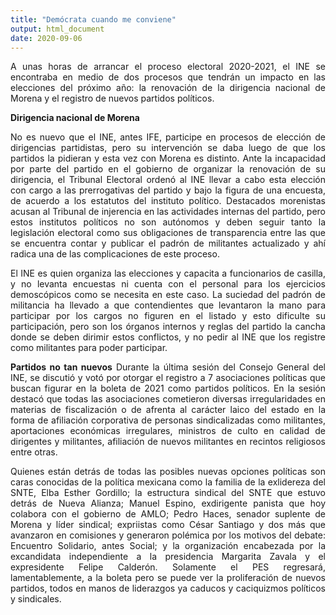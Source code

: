 ```yaml
---
title: "Demócrata cuando me conviene"
output: html_document
date: 2020-09-06
---
```

<style>
body {
text-align: justify}
</style>

A unas horas de arrancar el proceso electoral 2020-2021, el INE se encontraba en medio de dos procesos que tendrán un impacto en las elecciones del próximo año: la renovación de la dirigencia nacional de Morena y el registro de nuevos partidos políticos. 

**Dirigencia nacional de Morena**

No es nuevo que el INE, antes IFE, participe en procesos de elección de dirigencias partidistas, pero su intervención se daba luego de que los partidos la pidieran y esta vez con Morena es distinto. Ante la incapacidad por parte del partido en el gobierno de organizar la renovación de su dirigencia, el Tribunal Electoral ordenó al INE llevar a cabo esta elección con cargo a las prerrogativas del partido y bajo la figura de una encuesta, de acuerdo a los estatutos del instituto político. Destacados morenistas acusan al Tribunal de injerencia en las actividades internas del partido, pero estos institutos políticos no son autónomos y deben seguir tanto la legislación electoral como sus obligaciones de transparencia entre las que se encuentra contar y publicar el padrón de militantes actualizado y ahí radica una de las complicaciones de este proceso. 

El INE es quien organiza las elecciones y capacita a funcionarios de casilla, y no levanta encuestas ni cuenta con el personal para los ejercicios demoscópicos como se necesita en este caso. La suciedad del padrón de militancia ha llevado a que contendientes que levantaron la mano para participar por los cargos no figuren en el listado y esto dificulte su participación, pero son los órganos internos y reglas del partido la cancha donde se deben dirimir estos conflictos, y no pedir al INE que los registre como militantes para poder participar. 

**Partidos no tan nuevos**
Durante la última sesión del Consejo General del INE, se discutió y votó por otorgar el registro a 7 asociaciones políticas que buscan figurar en la boleta de 2021 como partidos políticos. En la sesión destacó que todas las asociaciones cometieron diversas irregularidades en materias de fiscalización o de afrenta al carácter laico del estado en la forma de afiliación corporativa de personas sindicalizadas como militantes, aportaciones económicas irregulares, ministros de culto en calidad de dirigentes y militantes, afiliación de nuevos militantes en recintos religiosos entre otras. 

Quienes están detrás de todas las posibles nuevas opciones políticas son caras conocidas de la política mexicana como la familia de la exlidereza del SNTE, Elba Esther Gordillo; la estructura sindical del SNTE que estuvo detrás de Nueva Alianza; Manuel Espino, exdirigente panista que hoy colabora con el gobierno de AMLO; Pedro Haces, senador suplente de Morena y líder sindical; expriistas como César Santiago y dos más que avanzaron en comisiones y generaron polémica por los motivos del debate: Encuentro Solidario, antes Social; y la organización encabezada por la excandidata independiente a la presidencia Margarita Zavala y el expresidente Felipe Calderón. Solamente el PES regresará, lamentablemente, a la boleta pero se puede ver la proliferación de nuevos partidos, todos en manos de liderazgos ya caducos y caciquizmos políticos y sindicales. 

